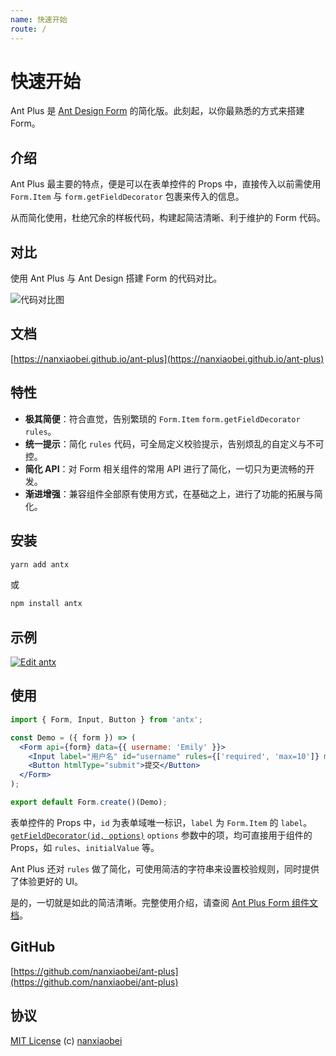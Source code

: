 ```yaml
---
name: 快速开始
route: /
---
```



# 快速开始

Ant Plus 是 [Ant Design Form](https://ant.design/components/form-cn/) 的简化版。此刻起，以你最熟悉的方式来搭建 Form。

## 介绍

Ant Plus 最主要的特点，便是可以在表单控件的 Props 中，直接传入以前需使用 `Form.Item` 与 `form.getFieldDecorator` 包裹来传入的信息。

从而简化使用，杜绝冗余的样板代码，构建起简洁清晰、利于维护的 Form 代码。

## 对比

使用 Ant Plus 与 Ant Design 搭建 Form 的代码对比。

![代码对比图](https://raw.githubusercontent.com/nanxiaobei/ant-plus/master/contrast/demo.png)

## 文档

[https://nanxiaobei.github.io/ant-plus](https://nanxiaobei.github.io/ant-plus)

## 特性

- **极其简便**：符合直觉，告别繁琐的 `Form.Item` `form.getFieldDecorator` `rules`。
- **统一提示**：简化 `rules` 代码，可全局定义校验提示，告别烦乱的自定义与不可控。
- **简化 API**：对 Form 相关组件的常用 API 进行了简化，一切只为更流畅的开发。
- **渐进增强**：兼容组件全部原有使用方式，在基础之上，进行了功能的拓展与简化。

## 安装

```sh
yarn add antx
```

或

```sh
npm install antx
```

## 示例

[![Edit antx](https://codesandbox.io/static/img/play-codesandbox.svg)](https://codesandbox.io/s/antx-mqxxzrj87j?fontsize=14)

## 使用

```jsx harmony
import { Form, Input, Button } from 'antx';

const Demo = ({ form }) => (
  <Form api={form} data={{ username: 'Emily' }}>
    <Input label="用户名" id="username" rules={['required', 'max=10']} max={10} msg="full" />
    <Button htmlType="submit">提交</Button>
  </Form>
);

export default Form.create()(Demo);
```

表单控件的 Props 中，`id` 为表单域唯一标识，`label` 为 `Form.Item` 的 `label`。[`getFieldDecorator(id, options)`](<https://ant.design/components/form-cn/#getFieldDecorator(id,-options)-%E5%8F%82%E6%95%B0>) `options` 参数中的项，均可直接用于组件的 Props，如 `rules`、`initialValue` 等。

Ant Plus 还对 `rules` 做了简化，可使用简洁的字符串来设置校验规则，同时提供了体验更好的 UI。

是的，一切就是如此的简洁清晰。完整使用介绍，请查阅 [Ant Plus Form 组件文档](https://nanxiaobei.github.io/ant-plus/#/form)。

## GitHub

[https://github.com/nanxiaobei/ant-plus](https://github.com/nanxiaobei/ant-plus)

## 协议

[MIT License](https://github.com/nanxiaobei/ant-plus/blob/master/LICENSE) (c) [nanxiaobei](https://mrlee.me/)
